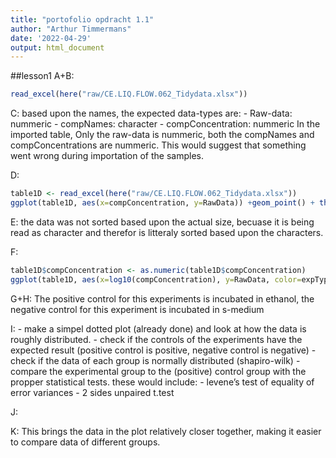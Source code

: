 ```yaml
---
title: "portofolio opdracht 1.1"
author: "Arthur Timmermans"
date: '2022-04-29'
output: html_document
---
```


##lesson1 
A+B: 
```r
read_excel(here("raw/CE.LIQ.FLOW.062_Tidydata.xlsx"))
```

C: 
based upon the names, the expected data-types are: 
- Raw-data: nummeric
- compNames: character 
- compConcentration: nummeric 
In the imported table, Only the raw-data is nummeric, both the compNames and compConcentrations are nummeric. This would suggest that something went wrong during importation of the samples. 

D: 

```r
table1D <- read_excel(here("raw/CE.LIQ.FLOW.062_Tidydata.xlsx"))
ggplot(table1D, aes(x=compConcentration, y=RawData)) +geom_point() + theme(axis.text.x = element_text(angle = 90))
```

E: 
the data was not sorted based upon the actual size, becuase it is being read as character and therefor is litteraly sorted based upon the characters. 

F: 
```r
table1D$compConcentration <- as.numeric(table1D$compConcentration)
ggplot(table1D, aes(x=log10(compConcentration), y=RawData, color=expType)) +geom_point() + theme(axis.text.x = element_text(angle = 90)) + geom_jitter() + labs(title = "effect of compound concentration on amount of living C. elegans", y = "C. elegans count", x = "concentration of compound")
```

G+H: 
The positive control for this experiments is incubated in ethanol, the negative control for this experiment is incubated in s-medium 

I: 
- make a simpel dotted plot (already done) and look at how the data is roughly distributed. 
- check if the controls of the experiments have the expected result (positive control is positive, negative control is negative) 
- check if the data of each group is normally distributed (shapiro-wilk)
- compare the experimental group to the (positive) control group with the propper statistical tests. these would include: 
    - levene's test of equality of error variances
    - 2 sides unpaired t.test 
    

J: 


K: This brings the data in the plot relatively closer together, making it easier to compare data of different groups. 

